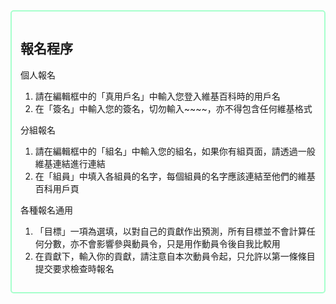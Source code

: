 <div style="border: 2px solid #A6FFCC; background: transparent; padding: 1em; -moz-border-radius: 5px; -webkit-border-radius: 5px; border-top:{{{border-top|2px solid #A6FFCC}}}; " class="plainlinks">
==報名程序==
; 個人報名
# 請在編輯框中的「真用戶名」中輸入您登入維基百科時的用戶名
# 在「簽名」中輸入您的簽名，切勿輸入<nowiki>~~~~</nowiki>，亦不得包含任何維基格式
; 分組報名
# 請在編輯框中的「組名」中輸入您的組名，如果你有組頁面，請透過一般維基連結進行連結
# 在「組員」中填入各組員的名字，每個組員的名字應該連結至他們的維基百科用戶頁
; 各種報名通用
# 「目標」一項為選填，以對自己的貢獻作出預測，所有目標並不會計算任何分數，亦不會影響參與動員令，只是用作動員令後自我比較用
# 在貢獻下，輸入你的貢獻，請注意自本次動員令起，只允許以第一條條目提交要求檢查時報名
</div>